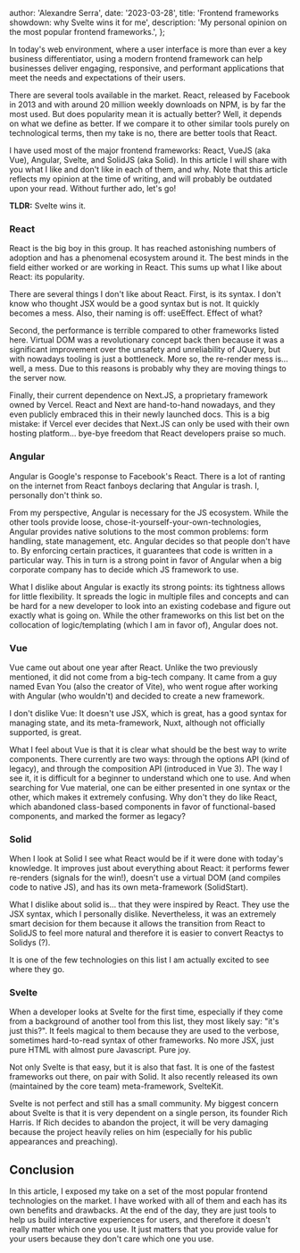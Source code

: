 
  author: 'Alexandre Serra',
  date: '2023-03-28',
  title: 'Frontend frameworks showdown: why Svelte wins it for me',
  description: 'My personal opinion on the most popular frontend frameworks.',
};


In today's web environment, where a user interface is more than ever a key business differentiator, using a modern frontend framework can help businesses deliver engaging, responsive, and performant applications that meet the needs and expectations of their users.

There are several tools available in the market. React, released by Facebook in 2013 and with around 20 million weekly downloads on NPM, is by far the most used. But does popularity mean it is actually better? Well, it depends on what we define as better. If we compare it to other similar tools purely on technological terms, then my take is no, there are better tools that React.

I have used most of the major frontend frameworks: React, VueJS (aka Vue), Angular, Svelte, and SolidJS (aka Solid). In this article I will share with you what I like and don't like in each of them, and why. Note that this article reflects my opinion at the time of writing, and will probably be outdated upon your read. Without further ado, let's go!

**TLDR:** Svelte wins it.

### React

React is the big boy in this group. It has reached astonishing numbers of adoption and has a phenomenal ecosystem around it. The best minds in the field either worked or are working in React. This sums up what I like about React: its popularity.

There are several things I don't like about React. First, is its syntax. I don't know who thought JSX would be a good syntax but is not. It quickly becomes a mess. Also, their naming is off: useEffect. Effect of what?

Second, the performance is terrible compared to other frameworks listed here. Virtual DOM was a revolutionary concept back then because it was a significant improvement over the unsafety and unreliability of JQuery, but with nowadays tooling is just a bottleneck. More so, the re-render mess is… well, a mess. Due to this reasons is probably why they are moving things to the server now.

Finally, their current dependence on Next.JS, a proprietary framework owned by Vercel. React and Next are hand-to-hand nowadays, and they even publicly embraced this in their newly launched docs. This is a big mistake: if Vercel ever decides that Next.JS can only be used with their own hosting platform… bye-bye freedom that React developers praise so much.

### Angular

Angular is Google's response to Facebook's React. There is a lot of ranting on the internet from React fanboys declaring that Angular is trash. I, personally don't think so.

From my perspective, Angular is necessary for the JS ecosystem. While the other tools provide loose, chose-it-yourself-your-own-technologies, Angular provides native solutions to the most common problems: form handling, state management, etc. Angular decides so that people don't have to. By enforcing certain practices, it guarantees that code is written in a particular way. This in turn is a strong point in favor of Angular when a big corporate company has to decide which JS framework to use.

What I dislike about Angular is exactly its strong points: its tightness allows for little flexibility. It spreads the logic in multiple files and concepts and can be hard for a new developer to look into an existing codebase and figure out exactly what is going on. While the other frameworks on this list bet on the collocation of logic/templating (which I am in favor of), Angular does not.

### Vue

Vue came out about one year after React. Unlike the two previously mentioned, it did not come from a big-tech company. It came from a guy named Evan You (also the creator of Vite), who went rogue after working with Angular (who wouldn't) and decided to create a new framework.

I don't dislike Vue: It doesn't use JSX, which is great, has a good syntax for managing state, and its meta-framework, Nuxt, although not officially supported, is great.

What I feel about Vue is that it is clear what should be the best way to write components. There currently are two ways: through the options API (kind of legacy), and through the composition API (introduced in Vue 3). The way I see it, it is difficult for a beginner to understand which one to use. And when searching for Vue material, one can be either presented in one syntax or the other, which makes it extremely confusing. Why don't they do like React, which abandoned class-based components in favor of functional-based components, and marked the former as legacy?

### Solid

When I look at Solid I see what React would be if it were done with today's knowledge. It improves just about everything about React: it performs fewer re-renders (signals for the win!), doesn't use a virtual DOM (and compiles code to native JS), and has its own meta-framework (SolidStart).

What I dislike about solid is… that they were inspired by React. They use the JSX syntax, which I personally dislike. Nevertheless, it was an extremely smart decision for them because it allows the transition from React to SolidJS to feel more natural and therefore it is easier to convert Reactys to Solidys (?).

It is one of the few technologies on this list I am actually excited to see where they go.

### Svelte

When a developer looks at Svelte for the first time, especially if they come from a background of another tool from this list, they most likely say: "it's just this?". It feels magical to them because they are used to the verbose, sometimes hard-to-read syntax of other frameworks. No more JSX, just pure HTML with almost pure Javascript. Pure joy.

Not only Svelte is that easy, but it is also that fast. It is one of the fastest frameworks out there, on pair with Solid. It also recently released its own (maintained by the core team) meta-framework, SvelteKit.

Svelte is not perfect and still has a small community. My biggest concern about Svelte is that it is very dependent on a single person, its founder Rich Harris. If Rich decides to abandon the project, it will be very damaging because the project heavily relies on him (especially for his public appearances and preaching).

## Conclusion

In this article, I exposed my take on a set of the most popular frontend technologies on the market. I have worked with all of them and each has its own benefits and drawbacks. At the end of the day, they are just tools to help us build interactive experiences for users, and therefore it doesn't really matter which one you use. It just matters that you provide value for your users because they don't care which one you use.
